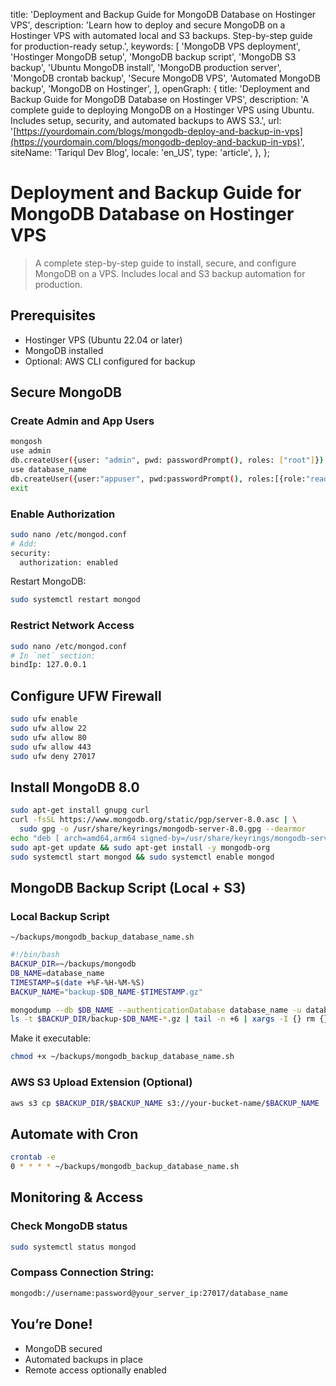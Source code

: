   title: 'Deployment and Backup Guide for MongoDB Database on Hostinger VPS',
  description: 'Learn how to deploy and secure MongoDB on a Hostinger VPS with automated local and S3 backups. Step-by-step guide for production-ready setup.',
  keywords: [
    'MongoDB VPS deployment',
    'Hostinger MongoDB setup',
    'MongoDB backup script',
    'MongoDB S3 backup',
    'Ubuntu MongoDB install',
    'MongoDB production server',
    'MongoDB crontab backup',
    'Secure MongoDB VPS',
    'Automated MongoDB backup',
    'MongoDB on Hostinger',
  ],
  openGraph: {
    title: 'Deployment and Backup Guide for MongoDB Database on Hostinger VPS',
    description: 'A complete guide to deploying MongoDB on a Hostinger VPS using Ubuntu. Includes setup, security, and automated backups to AWS S3.',
    url: '[https://yourdomain.com/blogs/mongodb-deploy-and-backup-in-vps](https://yourdomain.com/blogs/mongodb-deploy-and-backup-in-vps)',
    siteName: 'Tariqul Dev Blog',
    locale: 'en_US',
    type: 'article',
  },
};

# Deployment and Backup Guide for MongoDB Database on Hostinger VPS

> A complete step-by-step guide to install, secure, and configure MongoDB on a VPS. Includes local and S3 backup automation for production.

## Prerequisites

- Hostinger VPS (Ubuntu 22.04 or later)
- MongoDB installed
- Optional: AWS CLI configured for backup

## Secure MongoDB

### Create Admin and App Users

```bash
mongosh
use admin
db.createUser({user: "admin", pwd: passwordPrompt(), roles: ["root"]})
use database_name
db.createUser({user:"appuser", pwd:passwordPrompt(), roles:[{role:"readWrite", db:"database_name"}]})
exit
```

### Enable Authorization

```bash
sudo nano /etc/mongod.conf
# Add:
security:
  authorization: enabled
```

Restart MongoDB:

```bash
sudo systemctl restart mongod
```

### Restrict Network Access

```bash
sudo nano /etc/mongod.conf
# In `net` section:
bindIp: 127.0.0.1
```

## Configure UFW Firewall

```bash
sudo ufw enable
sudo ufw allow 22
sudo ufw allow 80
sudo ufw allow 443
sudo ufw deny 27017
```

## Install MongoDB 8.0

```bash
sudo apt-get install gnupg curl
curl -fsSL https://www.mongodb.org/static/pgp/server-8.0.asc | \
  sudo gpg -o /usr/share/keyrings/mongodb-server-8.0.gpg --dearmor
echo "deb [ arch=amd64,arm64 signed-by=/usr/share/keyrings/mongodb-server-8.0.gpg ] https://repo.mongodb.org/apt/ubuntu noble/mongodb-org/8.0 multiverse" | sudo tee /etc/apt/sources.list.d/mongodb-org-8.0.list
sudo apt-get update && sudo apt-get install -y mongodb-org
sudo systemctl start mongod && sudo systemctl enable mongod
```

## MongoDB Backup Script (Local + S3)

### Local Backup Script

`~/backups/mongodb_backup_database_name.sh`

```bash
#!/bin/bash
BACKUP_DIR=~/backups/mongodb
DB_NAME=database_name
TIMESTAMP=$(date +%F-%H-%M-%S)
BACKUP_NAME="backup-$DB_NAME-$TIMESTAMP.gz"

mongodump --db $DB_NAME --authenticationDatabase database_name -u database_user -p your_secure_password --archive=$BACKUP_DIR/$BACKUP_NAME --gzip
ls -t $BACKUP_DIR/backup-$DB_NAME-*.gz | tail -n +6 | xargs -I {} rm {}
```

Make it executable:

```bash
chmod +x ~/backups/mongodb_backup_database_name.sh
```

### AWS S3 Upload Extension (Optional)

```bash
aws s3 cp $BACKUP_DIR/$BACKUP_NAME s3://your-bucket-name/$BACKUP_NAME
```

## Automate with Cron

```bash
crontab -e
0 * * * * ~/backups/mongodb_backup_database_name.sh
```

## Monitoring & Access

### Check MongoDB status

```bash
sudo systemctl status mongod
```

### Compass Connection String:

```bash
mongodb://username:password@your_server_ip:27017/database_name
```

## You’re Done!

- MongoDB secured
- Automated backups in place
- Remote access optionally enabled
